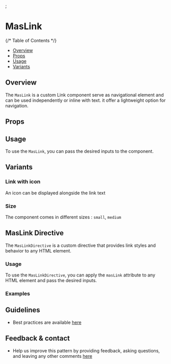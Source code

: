 

<Meta of={LinkStories} />;

# MasLink

{/* Table of Contents */}

- [Overview](#overview)
- [Props](#props)
- [Usage](#usage)
- [Variants](#variants)

## Overview

The `MasLink` is a custom Link component serve as navigational element and can be used independently or inline with text.
it offer a lightweight option for navigation.

<Canvas>
  <Story of={LinkStories.Overview} />
</Canvas>

## Props

<Controls />

## Usage

To use the `MasLink`, you can pass the desired inputs to the component.

## Variants

### Link with icon

An icon can be displayed alongside the link text

<Canvas>
  <Story of={LinkStories.LinkIcon} />
</Canvas>

### Size

The component comes in different sizes : `small`, `medium`

<Canvas>
  <Story of={LinkStories.LinkSmall} />
  <Story of={LinkStories.LinkMedium} />
  <Story of={LinkStories.LinkLarge} />
</Canvas>

## MasLink Directive

The `MasLinkDirective` is a custom directive that provides link styles and behavior to any HTML element.

### Usage

To use the `MasLinkDirective`, you can apply the `masLink` attribute to any HTML element and pass the desired inputs.

### Examples

<Canvas>
  <Story of={LinkStories.Directive} />
</Canvas>

## Guidelines

- Best practices are available [here](https://zeroheight.com/9b39bb2a0/p/62eca3-radio-button/b/914f72)

## Feedback & contact

- Help us improve this pattern by providing feedback, asking questions, and leaving any other comments [here](https://github.com/bouygues-construction/design-system-bycn/issues/new)
